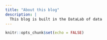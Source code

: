 ---
title: "About this blog"
description: |
  This blog is built in the DataLab of data
---

```{r setup, include=FALSE}
knitr::opts_chunk$set(echo = FALSE)
```

